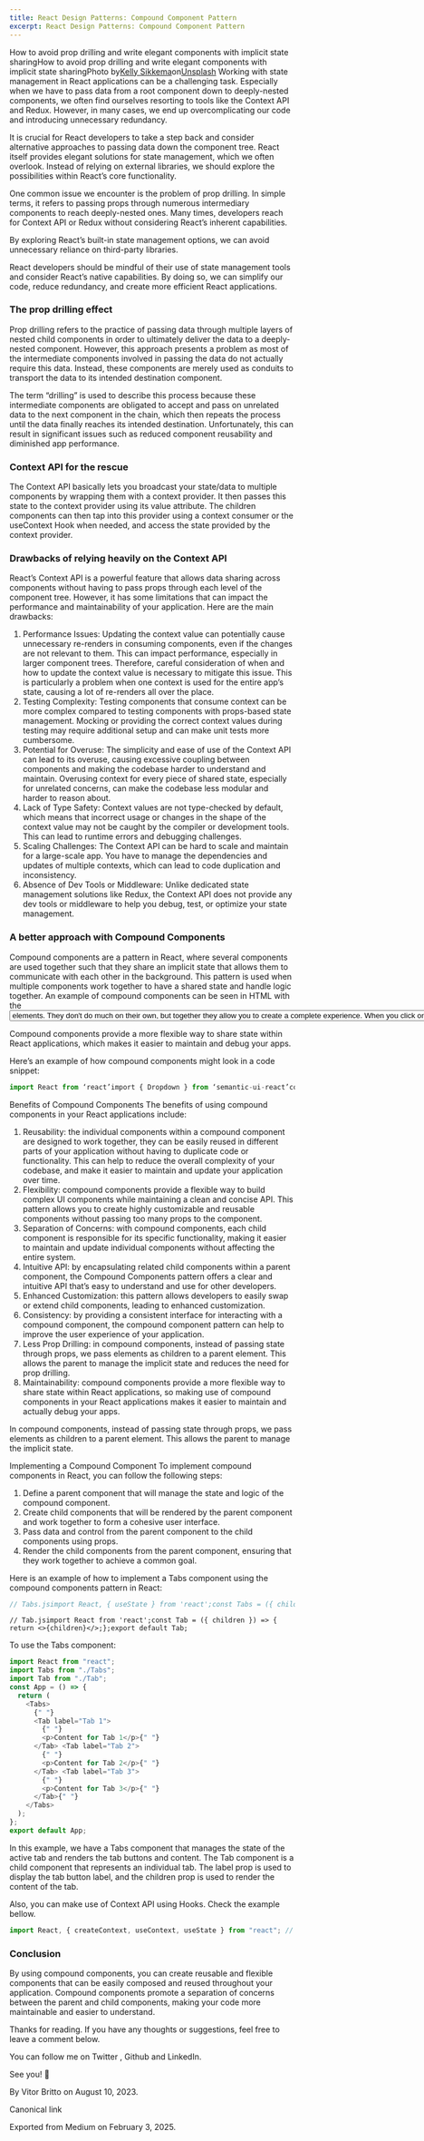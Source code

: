 ```yaml
---
title: React Design Patterns: Compound Component Pattern
excerpt: React Design Patterns: Compound Component Pattern
---
```


How to avoid prop drilling and write elegant components with implicit state sharingHow to avoid prop drilling and write elegant components with implicit state sharingPhoto by[Kelly Sikkema](https://unsplash.com/@kellysikkema?utm_source=medium&utm_medium=referral)on[Unsplash](https://unsplash.com?utm_source=medium&utm_medium=referral)
Working with state management in React applications can be a challenging task. Especially when we have to pass data from a root component down to deeply-nested components, we often find ourselves resorting to tools like the Context API and Redux. However, in many cases, we end up overcomplicating our code and introducing unnecessary redundancy.

It is crucial for React developers to take a step back and consider alternative approaches to passing data down the component tree. React itself provides elegant solutions for state management, which we often overlook. Instead of relying on external libraries, we should explore the possibilities within React’s core functionality.

One common issue we encounter is the problem of prop drilling. In simple terms, it refers to passing props through numerous intermediary components to reach deeply-nested ones. Many times, developers reach for Context API or Redux without considering React’s inherent capabilities.

By exploring React’s built-in state management options, we can avoid unnecessary reliance on third-party libraries.

React developers should be mindful of their use of state management tools and consider React’s native capabilities. By doing so, we can simplify our code, reduce redundancy, and create more efficient React applications.

### The prop drilling effect

Prop drilling refers to the practice of passing data through multiple layers of nested child components in order to ultimately deliver the data to a deeply-nested component. However, this approach presents a problem as most of the intermediate components involved in passing the data do not actually require this data. Instead, these components are merely used as conduits to transport the data to its intended destination component.

The term “drilling” is used to describe this process because these intermediate components are obligated to accept and pass on unrelated data to the next component in the chain, which then repeats the process until the data finally reaches its intended destination. Unfortunately, this can result in significant issues such as reduced component reusability and diminished app performance.

### Context API for the rescue

The Context API basically lets you broadcast your state/data to multiple components by wrapping them with a context provider. It then passes this state to the context provider using its value attribute. The children components can then tap into this provider using a context consumer or the useContext Hook when needed, and access the state provided by the context provider.

### Drawbacks of relying heavily on the Context API

React’s Context API is a powerful feature that allows data sharing across components without having to pass props through each level of the component tree. However, it has some limitations that can impact the performance and maintainability of your application. Here are the main drawbacks:

1. Performance Issues: Updating the context value can potentially cause unnecessary re-renders in consuming components, even if the changes are not relevant to them. This can impact performance, especially in larger component trees. Therefore, careful consideration of when and how to update the context value is necessary to mitigate this issue. This is particularly a problem when one context is used for the entire app’s state, causing a lot of re-renders all over the place.
2. Testing Complexity: Testing components that consume context can be more complex compared to testing components with props-based state management. Mocking or providing the correct context values during testing may require additional setup and can make unit tests more cumbersome.
3. Potential for Overuse: The simplicity and ease of use of the Context API can lead to its overuse, causing excessive coupling between components and making the codebase harder to understand and maintain. Overusing context for every piece of shared state, especially for unrelated concerns, can make the codebase less modular and harder to reason about.
4. Lack of Type Safety: Context values are not type-checked by default, which means that incorrect usage or changes in the shape of the context value may not be caught by the compiler or development tools. This can lead to runtime errors and debugging challenges.
5. Scaling Challenges: The Context API can be hard to scale and maintain for a large-scale app. You have to manage the dependencies and updates of multiple contexts, which can lead to code duplication and inconsistency.
6. Absence of Dev Tools or Middleware: Unlike dedicated state management solutions like Redux, the Context API does not provide any dev tools or middleware to help you debug, test, or optimize your state management.

### A better approach with Compound Components

Compound components are a pattern in React, where several components are used together such that they share an implicit state that allows them to communicate with each other in the background. This pattern is used when multiple components work together to have a shared state and handle logic together. An example of compound components can be seen in HTML with the <select> and <option> elements. They don't do much on their own, but together they allow you to create a complete experience. When you click on an option, select knows which option you clicked. Like select and option, the components share the state on their own, so you don't have to explicitly configure them.

Compound components provide a more flexible way to share state within React applications, which makes it easier to maintain and debug your apps.

Here’s an example of how compound components might look in a code snippet:

```js
import React from ‘react’import { Dropdown } from ‘semantic-ui-react’const DropdownExampleDropdown = () => ( <Dropdown text='File'> <Dropdown.Menu> <Dropdown.Item text='New' /> <Dropdown.Item text='Open…' description='ctrl + o' /> <Dropdown.Item text='Save as…' description='ctrl + s' /> <Dropdown.Item text='Rename' description='ctrl + r' /> <Dropdown.Item text='Make a copy' /> <Dropdown.Item icon='folder' text='Move to folder' /> <Dropdown.Item icon='trash' text='Move to trash' /> <Dropdown.Divider /> <Dropdown.Item text='Download As…' /> <Dropdown.Item text='Publish To Web' /> <Dropdown.Item text='E-mail Collaborators' /> </Dropdown.Menu> </Dropdown>)export default DropdownExampleDropdown
```

Benefits of Compound Components
The benefits of using compound components in your React applications include:

1. Reusability: the individual components within a compound component are designed to work together, they can be easily reused in different parts of your application without having to duplicate code or functionality. This can help to reduce the overall complexity of your codebase, and make it easier to maintain and update your application over time.
2. Flexibility: compound components provide a flexible way to build complex UI components while maintaining a clean and concise API. This pattern allows you to create highly customizable and reusable components without passing too many props to the component.
3. Separation of Concerns: with compound components, each child component is responsible for its specific functionality, making it easier to maintain and update individual components without affecting the entire system.
4. Intuitive API: by encapsulating related child components within a parent component, the Compound Components pattern offers a clear and intuitive API that’s easy to understand and use for other developers.
5. Enhanced Customization: this pattern allows developers to easily swap or extend child components, leading to enhanced customization.
6. Consistency: by providing a consistent interface for interacting with a compound component, the compound component pattern can help to improve the user experience of your application.
7. Less Prop Drilling: in compound components, instead of passing state through props, we pass elements as children to a parent element. This allows the parent to manage the implicit state and reduces the need for prop drilling.
8. Maintainability: compound components provide a more flexible way to share state within React applications, so making use of compound components in your React applications makes it easier to maintain and actually debug your apps.

In compound components, instead of passing state through props, we pass elements as children to a parent element. This allows the parent to manage the implicit state.

Implementing a Compound Component
To implement compound components in React, you can follow the following steps:

1. Define a parent component that will manage the state and logic of the compound component.
2. Create child components that will be rendered by the parent component and work together to form a cohesive user interface.
3. Pass data and control from the parent component to the child components using props.
4. Render the child components from the parent component, ensuring that they work together to achieve a common goal.

Here is an example of how to implement a Tabs component using the compound components pattern in React:

```js
// Tabs.jsimport React, { useState } from 'react';const Tabs = ({ children }) => {  const [activeTab, setActiveTab] = useState(0);  const handleTabClick = (index) => {    setActiveTab(index);  };  return (    <div>      <div>        {React.Children.map(children, (child, index) => (          <button            key={index}            onClick={() => handleTabClick(index)}            style={{ fontWeight: activeTab === index ? 'bold' : 'normal' }}          >            {child.props.label}          </button>        ))}      </div>      <div>        {React.Children.map(children, (child, index) => (          <div style={{ display: activeTab === index ? 'block' : 'none' }}>            {child}          </div>        ))}      </div>    </div>  );};export default Tabs;
```

```graf graf--pre graf-after--pre graf--preV2
// Tab.jsimport React from 'react';const Tab = ({ children }) => {  return <>{children}</>;};export default Tab;
```

To use the Tabs component:

```js
import React from "react";
import Tabs from "./Tabs";
import Tab from "./Tab";
const App = () => {
  return (
    <Tabs>
      {" "}
      <Tab label="Tab 1">
        {" "}
        <p>Content for Tab 1</p>{" "}
      </Tab> <Tab label="Tab 2">
        {" "}
        <p>Content for Tab 2</p>{" "}
      </Tab> <Tab label="Tab 3">
        {" "}
        <p>Content for Tab 3</p>{" "}
      </Tab>{" "}
    </Tabs>
  );
};
export default App;
```

In this example, we have a Tabs component that manages the state of the active tab and renders the tab buttons and content. The Tab component is a child component that represents an individual tab. The label prop is used to display the tab button label, and the children prop is used to render the content of the tab.

Also, you can make use of Context API using Hooks. Check the example bellow.

```js
import React, { createContext, useContext, useState } from "react"; // Create a context for the compound componentconst ToggleContext = createContext();// Create a custom hook to access the contextfunction useToggle() {  const context = useContext(ToggleContext);  if (!context) {    throw new Error('Toggle compound components must be rendered within the Toggle component');  }  return context;}// Compound componentfunction Toggle({ children }) {  const [on, setOn] = useState(false);  // Toggle function to update the state  const toggle = () => {    setOn((prevState) => !prevState);  };  // Provide the context value to the children components  const contextValue = {    on,    toggle,  };  return (    <ToggleContext.Provider value={contextValue}>      {children}    </ToggleContext.Provider>  );}// Child componentsfunction ToggleOn({ children }) {  const { on } = useToggle();  return on ? children : null;}function ToggleOff({ children }) {  const { on } = useToggle();  return on ? null : children;}function ToggleButton() {  const { on, toggle } = useToggle();  return <button onClick={toggle}>{on ? 'ON' : 'OFF'}</button>;}// Usagefunction App() {  return (    <Toggle>      <ToggleOn>The button is on</ToggleOn>      <ToggleOff>The button is off</ToggleOff>      <ToggleButton />    </Toggle>  );}
```

### Conclusion

By using compound components, you can create reusable and flexible components that can be easily composed and reused throughout your application. Compound components promote a separation of concerns between the parent and child components, making your code more maintainable and easier to understand.

Thanks for reading. If you have any thoughts or suggestions, feel free to leave a comment below.

You can follow me on Twitter , Github and LinkedIn.

See you! 👋

By Vitor Britto on August 10, 2023.

Canonical link

Exported from Medium on February 3, 2025.
